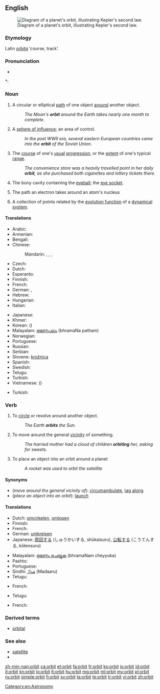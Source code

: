 ==English==
[[Image:Kepler2.gif|thumb|right|Diagram of a planet's orbit, illustrating Kepler's second law.]]

===Etymology===
Latin ''[[orbita]]'' ‘course, track’.

===Pronunciation===
* {{audio|en-us-orbit.ogg|Audio (US)}}

*: {{rhymes|ɔː(r)bɪt}}

===Noun===
{{en-noun}}

# A circular or elliptical [[path]] of one object [[around]] another object.
#: ''The Moon's '''orbit''' around the Earth takes nearly one month to complete.''
# A [[sphere of influence]]; an area of control.
#: ''In the post WWII era, several eastern European countries came into the '''orbit''' of the Soviet Union.''
# The [[course]] of one's [[usual]] [[progression]], or the [[extent]] of one's typical [[range]].
#: ''The convenience store was a heavily travelled point in her daily '''orbit''', as she purchased both cigarettes and lottery tickets there.''
# {{anatomy}} The bony cavity containing the [[eyeball]]; the [[eye socket]].
# {{physics}} The path an electron takes around an atom's nucleus
# {{mathematics}} A collection of points related by the [[evolution function]] of a [[dynamical system]].

====Translations====
{{trans-top|path of one object around another}}
* Arabic: {{t|ar|مدار|m|tr=madaar}}
* Armenian: {{t-|hy|ուղեծիր|tr=uġeçir}}
* Bengali: {{t|bn|কক্ষপথ|sc=Beng}}
* Chinese:
*: Mandarin: {{t|zh|軌道|sc=Hani}}, {{t|zh|轨道|tr=guǐdào|sc=Hani}}, {{t|zh|軌跡|sc=Hani}}, {{t|zh|轨迹|tr=guǐjì|sc=Hani}}
* Czech: {{t-|cs|oběžná dráha|f}}
* Dutch: {{t+|nl|baan|f}}
* Esperanto: {{t-|eo|orbito|xs=Esperanto}}
* Finnish: {{t-|fi|kiertorata}}
* French: {{t+|fr|orbite|f}}
* German: {{t-|de|Umlaufbahn|f}}, {{t+|de|Orbit|m}}
* Hebrew: {{t|he|מסלול|m|tr=maslul}}
* Hungarian: {{t-|hu|űrpálya}}
* Italian: {{t+|it|orbita|f}}
{{trans-mid}}
* Japanese: {{t|ja|軌道|tr=きどう, kidō}}
* Khmer: {{t|km|គន្លង|tr=kon long|sc=Khmr}}
* Korean: {{t|ko|궤도|tr=gwedo}} ({{t|ko|軌道}})
* Malayalam: [[ഭ്രമണപഥം]] (bhramaNa patham)
* Norwegian: {{t|no|bane|m}}
* Portuguese: {{t+|pt|órbita|f}}
* Russian: {{t+|ru|орбита|f|tr=orbíta}}
* Serbian: {{t-|sr|kružnica|f}}
* Slovene: [[krožnica]] {{f}}
* Spanish: {{t+|es|órbita|f}}
* Swedish: {{t|sv|omloppsbana|c}}
* Telugu: {{t|te|కక్ష్య|tr=kashya|sc=Telu}}
* Turkish: {{t+|tr|yörünge}}
* Vietnamese: {{t|vi|quỹ đạo}} ({{t|vi|軌道}})
{{trans-bottom}}

{{trans-top|sphere of influence}}
* Turkish: {{t|tr|uydu}}
{{trans-mid}}
{{trans-bottom}}

{{trans-top|course of usual progression}}
{{trans-mid}}
{{trans-bottom}}

{{trans-see|eye socket}}

===Verb===
{{en-verb}}

# To [[circle]] or revolve around another object.
#: ''The Earth '''orbits''' the Sun.''
# To move around the general [[vicinity]] of something.
#: ''The harried mother had a cloud of children '''orbiting''' her, asking for sweets.''
# To place an object into an orbit around a planet
#: ''A rocket was used to orbit the satellite''

====Synonyms====
* (''move around the general vicinity of''): [[circumambulate]], [[tag along]]
* (''place an object into an orbit''): [[launch]]

====Translations====
{{trans-top|circle another object}}
* Dutch: [[omcirkelen]], [[omlopen]]
* Finnish: {{t+|fi|kiertää}}
* French: {{t+|fr|orbiter}}
* German: [[umkreisen]]
* Japanese: [[周回する]] (しゅうかいする, shūkaisuru), [[公転する]] (こうてんする, kōtensuru)
{{trans-mid}}
* Malayalam: [[ഭ്രമണം ചെയ്യുക]] (bhramaNam cheyyuka)
* Pashto: {{t-|ps|څرخول|tr=carkhawəl|sc=ps-Arab|xs=Pashto}}
* Portuguese: {{t-|pt|orbitar}}
* Sindhi: [[مَدارُ]] (Madaaru) {{m}}
* Telugu: {{t|te|కక్ష్య|tr=kanya|sc=Telu}}
{{trans-bottom}}

{{trans-top|move around the general vicinity of}}
* French: {{t|fr|orbiter|alt=orbiter autour de}}
{{trans-mid}}
* Telugu: {{t|te|ప్రదక్షిణం|tr=pradakshinam|sc=Telu}}
{{trans-bottom}}

{{trans-top|place an object into an orbit}}
* French: {{t|fr|mettre en orbite}}
{{trans-mid}}
{{trans-bottom}}

===Derived terms===
* [[orbital]]

===See also===
* [[satellite]]
* {{pedialite}}

[[Category:en:Astronomy]]

[[zh-min-nan:orbit]]
[[ca:orbit]]
[[et:orbit]]
[[fa:orbit]]
[[fr:orbit]]
[[ko:orbit]]
[[io:orbit]]
[[id:orbit]]
[[it:orbit]]
[[kn:orbit]]
[[lo:orbit]]
[[lt:orbit]]
[[hu:orbit]]
[[mg:orbit]]
[[ml:orbit]]
[[my:orbit]]
[[pl:orbit]]
[[ru:orbit]]
[[simple:orbit]]
[[fi:orbit]]
[[sv:orbit]]
[[ta:orbit]]
[[te:orbit]]
[[tr:orbit]]
[[vi:orbit]]
[[zh:orbit]]